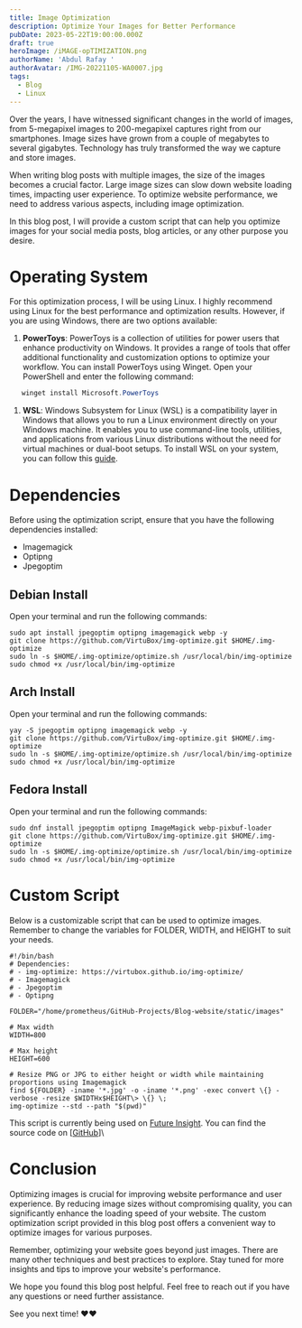 ```yaml
---
title: Image Optimization
description: Optimize Your Images for Better Performance
pubDate: 2023-05-22T19:00:00.000Z
draft: true
heroImage: /iMAGE-opTIMIZATION.png
authorName: 'Abdul Rafay '
authorAvatar: /IMG-20221105-WA0007.jpg
tags:
  - Blog
  - Linux
---
```


Over the years, I have witnessed significant changes in the world of images, from 5-megapixel images to 200-megapixel captures right from our smartphones. Image sizes have grown from a couple of megabytes to several gigabytes. Technology has truly transformed the way we capture and store images.

When writing blog posts with multiple images, the size of the images becomes a crucial factor. Large image sizes can slow down website loading times, impacting user experience. To optimize website performance, we need to address various aspects, including image optimization.

In this blog post, I will provide a custom script that can help you optimize images for your social media posts, blog articles, or any other purpose you desire.

# Operating System

For this optimization process, I will be using Linux. I highly recommend using Linux for the best performance and optimization results. However, if you are using Windows, there are two options available:

1. **PowerToys**: PowerToys is a collection of utilities for power users that enhance productivity on Windows. It provides a range of tools that offer additional functionality and customization options to optimize your workflow. You can install PowerToys using Winget. Open your PowerShell and enter the following command:

```powershell
   winget install Microsoft.PowerToys
```

1. **WSL**: Windows Subsystem for Linux (WSL) is a compatibility layer in Windows that allows you to run a Linux environment directly on your Windows machine. It enables you to use command-line tools, utilities, and applications from various Linux distributions without the need for virtual machines or dual-boot setups. To install WSL on your system, you can follow this [guide](https://learn.microsoft.com/en-us/windows/wsl/install).

# Dependencies

Before using the optimization script, ensure that you have the following dependencies installed:

* Imagemagick
* Optipng
* Jpegoptim

## Debian Install

Open your terminal and run the following commands:

```shell
sudo apt install jpegoptim optipng imagemagick webp -y
git clone https://github.com/VirtuBox/img-optimize.git $HOME/.img-optimize
sudo ln -s $HOME/.img-optimize/optimize.sh /usr/local/bin/img-optimize
sudo chmod +x /usr/local/bin/img-optimize
```

## Arch Install

Open your terminal and run the following commands:

```shell
yay -S jpegoptim optipng imagemagick webp -y
git clone https://github.com/VirtuBox/img-optimize.git $HOME/.img-optimize
sudo ln -s $HOME/.img-optimize/optimize.sh /usr/local/bin/img-optimize
sudo chmod +x /usr/local/bin/img-optimize
```

## Fedora Install

Open your terminal and run the following commands:

```shell
sudo dnf install jpegoptim optipng ImageMagick webp-pixbuf-loader
git clone https://github.com/VirtuBox/img-optimize.git $HOME/.img-optimize
sudo ln -s $HOME/.img-optimize/optimize.sh /usr/local/bin/img-optimize
sudo chmod +x /usr/local/bin/img-optimize
```

# Custom Script

Below is a customizable script that can be used to optimize images. Remember to change the variables for FOLDER, WIDTH, and HEIGHT to suit your needs.

```shell
#!/bin/bash
# Dependencies:
# - img-optimize: https://virtubox.github.io/img-optimize/
# - Imagemagick
# - Jpegoptim
# - Optipng

FOLDER="/home/prometheus/GitHub-Projects/Blog-website/static/images"

# Max width
WIDTH=800

# Max height
HEIGHT=600

# Resize PNG or JPG to either height or width while maintaining proportions using Imagemagick
find ${FOLDER} -iname '*.jpg' -o -iname '*.png' -exec convert \{} -verbose -resize $WIDTHx$HEIGHT\> \{} \;
img-optimize --std --path "$(pwd)"
```

This script is currently being used on [Future Insight](https://future-insight.blog). You can find the source code on \[[GitHub](https://github.com/FutureInsightTech/FutureIsnight-Site/blob/main/reduce_image.sh "Image Reduce Script")]\\

# Conclusion

Optimizing images is crucial for improving website performance and user experience. By reducing image sizes without compromising quality, you can significantly enhance the loading speed of your website. The custom optimization script provided in this blog post offers a convenient way to optimize images for various purposes.

Remember, optimizing your website goes beyond just images. There are many other techniques and best practices to explore. Stay tuned for more insights and tips to improve your website's performance.

We hope you found this blog post helpful. Feel free to reach out if you have any questions or need further assistance.

See you next time! ❤️❤️
